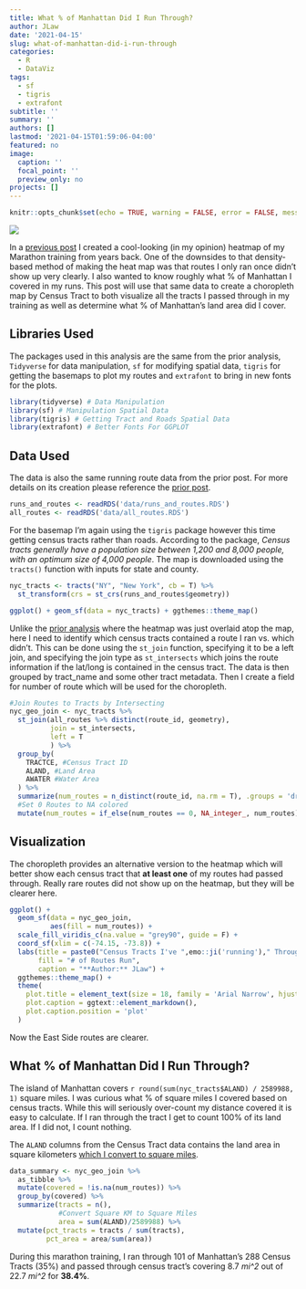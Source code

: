 ```yaml
---
title: What % of Manhattan Did I Run Through?
author: JLaw
date: '2021-04-15'
slug: what-of-manhattan-did-i-run-through
categories:
  - R
  - DataViz
tags:
  - sf
  - tigris
  - extrafont
subtitle: ''
summary: ''
authors: []
lastmod: '2021-04-15T01:59:06-04:00'
featured: no
image:
  caption: ''
  focal_point: ''
  preview_only: no
projects: []
---
```


```r
knitr::opts_chunk$set(echo = TRUE, warning = FALSE, error = FALSE, message = FALSE)
```

![](choropleth.PNG)

In a [previous post](/2021/04/01/heatmapping-my-new-york-city-marathon-training/) I created a cool-looking (in my opinion) heatmap of my Marathon training from years back.  One of the downsides to that density-based method of making the heat map was that routes I only ran once didn't show up very clearly.  I also wanted to know roughly what % of Manhattan I covered in my runs.  This post will use that same data to create a choropleth map by Census Tract to both visualize all the tracts I passed through in my training as well as determine what % of Manhattan's land area did I cover.

## Libraries Used

The packages used in this analysis are the same from the prior analysis, `Tidyverse` for data manipulation, `sf` for modifying spatial data, `tigris` for getting the basemaps to plot my routes and `extrafont` to bring in new fonts for the plots.

```r
library(tidyverse) # Data Manipulation
library(sf) # Manipulation Spatial Data
library(tigris) # Getting Tract and Roads Spatial Data
library(extrafont) # Better Fonts For GGPLOT

```

## Data Used

The data is also the same running route data from the prior post.  For more details on its creation please reference the [prior post](/2021/04/01/heatmapping-my-new-york-city-marathon-training/).

```r
runs_and_routes <- readRDS('data/runs_and_routes.RDS')
all_routes <- readRDS('data/all_routes.RDS')
```

For the basemap I'm again using the `tigris` package however this time getting census tracts rather than roads.  According to the package, *Census tracts generally have a population size between 1,200 and 8,000 people, with an optimum size of 4,000 people*.  The map is downloaded using the `tracts()` function with inputs for state and county.

```r
nyc_tracts <- tracts("NY", "New York", cb = T) %>% 
  st_transform(crs = st_crs(runs_and_routes$geometry))
```

```r
ggplot() + geom_sf(data = nyc_tracts) + ggthemes::theme_map()
```

Unlike the [prior analysis](/2021/04/01/heatmapping-my-new-york-city-marathon-training/) where the heatmap was just overlaid atop the map, here I need to identify which census tracts contained a route I ran vs. which didn't. This can be done using the `st_join` function, specifying it to be a left join, and specifying the join type as `st_intersects` which joins the route information if the lat/long is contained in the census tract.  The data is then grouped by tract_name and some other tract metadata.  Then I create a field for number of route which will be used for the choropleth.

```r
#Join Routes to Tracts by Intersecting
nyc_geo_join <- nyc_tracts %>% 
  st_join(all_routes %>% distinct(route_id, geometry),
          join = st_intersects,
          left = T
          ) %>% 
  group_by(
    TRACTCE, #Census Tract ID
    ALAND, #Land Area
    AWATER #Water Area
  ) %>% 
  summarize(num_routes = n_distinct(route_id, na.rm = T), .groups = 'drop') %>% 
  #Set 0 Routes to NA colored
  mutate(num_routes = if_else(num_routes == 0, NA_integer_, num_routes))

```

## Visualization

The choropleth provides an alternative version to the heatmap which will better show each census tract that **at least one** of my routes had passed through.  Really rare routes did not show up on the heatmap, but they will be clearer here.

```r
ggplot() + 
  geom_sf(data = nyc_geo_join, 
          aes(fill = num_routes)) + 
  scale_fill_viridis_c(na.value = "grey90", guide = F) + 
  coord_sf(xlim = c(-74.15, -73.8)) + 
  labs(title = paste0("Census Tracts I've ",emo::ji('running')," Through"),
       fill = "# of Routes Run",
       caption = "**Author:** JLaw") + 
  ggthemes::theme_map() + 
  theme(
    plot.title = element_text(size = 18, family = 'Arial Narrow', hjust = .5),
    plot.caption = ggtext::element_markdown(),
    plot.caption.position = 'plot'
  )

```

Now the East Side routes are clearer.

## What % of Manhattan Did I Run Through?

The island of Manhattan covers `r round(sum(nyc_tracts$ALAND) / 2589988, 1)` square miles.  I was curious what % of square miles I covered based on census tracts.  While this will seriously over-count my distance covered it is easy to calculate.  If I ran through the tract I get to count 100% of its land area.  If I did not, I count nothing.  

The `ALAND` columns from the Census Tract data contains the land area in square kilometers [which I convert to square miles](https://www.census.gov/quickfacts/fact/note/US/LND110210). 

```r
data_summary <- nyc_geo_join %>%
  as_tibble %>% 
  mutate(covered = !is.na(num_routes)) %>% 
  group_by(covered) %>% 
  summarize(tracts = n(),
            #Convert Square KM to Square Miles
            area = sum(ALAND)/2589988) %>%
  mutate(pct_tracts = tracts / sum(tracts),
         pct_area = area/sum(area))

```

During this marathon training, I ran through 101 of Manhattan's 288 Census Tracts (35%) and passed through census tract's covering 8.7 *mi^2* out of 22.7 *mi^2* for **38.4%**.
